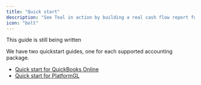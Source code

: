 ```yaml
---
title: "Quick start"
description: "See Teal in action by building a real cash flow report for a test user."
icon: "bolt"
---
```


<warning>This guide is still being written</warning>

We have two quickstart guides, one for each supported accounting package.

- [Quick start for QuickBooks Online](/getting_started/quickstart_qbo)
- [Quick start for PlatformGL](/accounting_package/platform_gl/quickstart_pgl)

